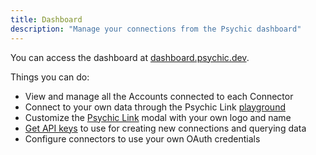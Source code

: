 ```yaml
---
title: Dashboard
description: "Manage your connections from the Psychic dashboard"
---
```


You can access the dashboard at [dashboard.psychic.dev](https://dashboard.psychic.dev).

Things you can do:
* View and manage all the Accounts connected to each Connector
* Connect to your own data through the Psychic Link [playground](https://dashboard.psychic.dev/playground)
* Customize the [Psychic Link](/psychic-link) modal with your own logo and name
* [Get API keys](https://dashboard.psychic.dev/api-keys) to use for creating new connections and querying data
* Configure connectors to use your own OAuth credentials